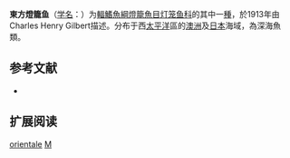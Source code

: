 {{Speciesbox
| name = 東方燈籠鱼
| status = NE
| status_system = IUCN3.1
| image = 
| genus = Myctophum
| species = orientale
| authority = [[Gilbert|Gilbert]], 1913
| synonyms = *''Dasyscopelus orientalis''<br /><small>Gilbert, 1913</small>
}}

'''東方燈籠鱼'''（[[学名|学名]]：{{lang|la|''Myctophum orientale''}}）为[[輻鰭魚綱|輻鰭魚綱]][[燈籠魚目|燈籠魚目]][[灯笼鱼科|灯笼鱼科]]的其中一[[種|種]]，於1913年由Charles Henry Gilbert描述。分布于西[[太平洋|太平洋]]區的[[澳洲|澳洲]]及[[日本|日本]]海域，為深海魚類。

== 参考文献 ==
{{refbegin}}
*{{FishBase_species|genus=Myctophum|species=orientale|year=2012|month=2}}
{{refend}}

== 扩展阅读 ==
{{refbegin}}
{{wikispecies-inline|Myctophum orientale|東方燈籠鱼}}
{{refend}}
{{Taxonbar|from=Q3487407}}

[[Category:燈籠鱼属|orientale]]
[[Category:1913年描述的魚類|M]]


{{灯笼鱼目小作品}}